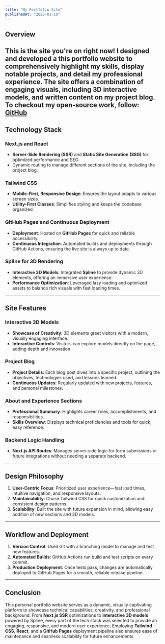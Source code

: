 ```yaml
---
title: "My Portfolio Site"
publishedAt: "2025-01-18"
---
```


## Overview

This is the site you're on right now! I designed and developed a this portfolio website to comprehensively highlight my skills, display notable projects, and detail my professional experience. The site offers a combination of engaging visuals, including 3D interactive models, and written content on my project blog. To checkout my open-source work, follow: [GitHub](https://github.com/Parastou-tech/Parastou-tech.github.io)
---

## Technology Stack

### Next.js and React
- **Server-Side Rendering (SSR)** and **Static Site Generation (SSG)** for optimized performance and SEO.  
- Dynamic routing to manage different sections of the site, including the project blog.

### Tailwind CSS
- **Mobile-First, Responsive Design**: Ensures the layout adapts to various screen sizes.  
- **Utility-First Classes**: Simplifies styling and keeps the codebase organized.

### GitHub Pages and Continuous Deployment
- **Deployment**: Hosted on **GitHub Pages** for quick and reliable accessibility.  
- **Continuous Integration**: Automated builds and deployments through GitHub Actions, ensuring the live site is always up to date.

### Spline for 3D Rendering
- **Interactive 3D Models**: Integrated **Spline** to provide dynamic 3D elements, offering an immersive user experience.  
- **Performance Optimization**: Leveraged lazy loading and optimized assets to balance rich visuals with fast loading times.

---

## Site Features

### Interactive 3D Models
- **Showcase of Creativity**: 3D elements greet visitors with a modern, visually engaging interface.  
- **Interactive Controls**: Visitors can explore models directly on the page, adding depth and innovation.

### Project Blog
- **Project Details**: Each blog post dives into a specific project, outlining the objectives, technologies used, and lessons learned.  
- **Continuous Updates**: Regularly updated with new projects, features, and personal milestones.

### About and Experience Sections
- **Professional Summary**: Highlights career roles, accomplishments, and responsibilities.  
- **Skills Overview**: Displays technical proficiencies and tools for quick, easy reference.

### Backend Logic Handling
- **Next.js API Routes**: Manages server-side logic for form submissions or future integrations without needing a separate backend.

---

## Design Philosophy
1. **User-Centric Focus**: Prioritized user experience—fast load times, intuitive navigation, and responsive layouts.  
2. **Maintainability**: Chose Tailwind CSS for quick customization and consistent design patterns.  
3. **Scalability**: Built the site with future expansion in mind, allowing easy addition of new sections and 3D models.

---

## Workflow and Deployment
1. **Version Control**: Used Git with a branching model to manage and test new features.  
2. **Automated Builds**: GitHub Actions run build and test scripts on every commit.  
3. **Production Deployment**: Once tests pass, changes are automatically deployed to GitHub Pages for a smooth, reliable release pipeline.

---

## Conclusion

This personal portfolio website serves as a dynamic, visually captivating platform to showcase technical capabilities, creativity, and professional background. From **Next.js SSR** optimizations to **interactive 3D models** powered by Spline, every part of the tech stack was selected to provide an engaging, responsive, and modern user experience. Employing **Tailwind CSS**, **React**, and a **GitHub Pages** deployment pipeline also ensures ease of maintenance and seamless scalability for future enhancements.